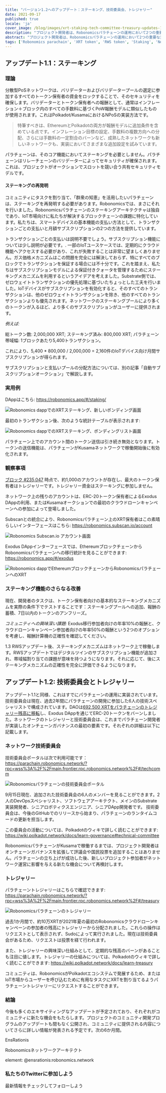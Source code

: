 ```yaml
---
title: "バージョン1.2へのアップデート：ステーキング、技術委員会、トレジャリー"
date: 2021-09-17
published: true
locale: 'ja'
cover_image: /blog/images/xrt-staking-tech-committee-treasury-updates-1-2/113_Up_to_version_1_2_stakingtech_comm_treasury.jpg
description: "プロジェクト開発者は、Robonomicsパラチェーンの運用において2つの重要な変更を実装しました。1つ目はXRTステーキングの導入、2つ目は初のオンチェーンガバナンスメカニズムの開始です。"
abstract: "プロジェクト開発者は、Robonomicsパラチェーンの運用において2つの重要な変更を実装しました。1つ目はXRTステーキングの導入、2つ目は初のオンチェーンガバナンスメカニズムの開始です。"
tags: ['Robonomics parachain', 'XRT token', 'RWS token', 'Staking', 'New release']
---
```


## アップデート1.1：ステーキング

### 理論

分散型PoSネットワークは、バリデーターおよびバリデータープールの選定に参加するすべてのトークン保有者の資金をロックすることで、そのセキュリティを確保します。バリデーターとトークン保有者への報酬として、通常はインフレーション＋ブロック内のすべての手数料に基づくPoW報酬モデルに類似したものが使用されます。これはPolkadot/KusamaにおけるNPoSの実装方法です。

> 特筆すべきは、EthereumとPolkadotの両方が報酬モデルに追加条件を含めている点です。インフレーション目標の設定、手数料の複数方向への分配、さらには手数料の一定割合のバーンなど、成熟したネットワークも新しいネットワークも、実装においてさまざまな追加設定を試みています。

パラチェーンは、そのコア機能においてステーキングを必要としません。パラチェーンはリレーチェーンのバリデーターによってセキュリティが確保されます。これは、プロジェクトがオークションでスロットを競い合う共有セキュリティモデルです。

#### ステーキングの再発明

コミュニティにタスクを割り当て、「群衆の知恵」を活用したいパラチェーンは、ステーキングを再発明する必要があります。Robonomicsでは、まさにそれを行いました。Robonomicsパラチェーンのステーキングアーキテクチャは独自であり、IoT市場向けに私たちが解決するブロックチェーンの課題に特化しています。私たちは、スマートデバイスの基本機能の支払い方法として、トランザクションごとの支払いと月額サブスクリプションの2つの方法を提供しています。

トランザクションごとの支払いは説明不要でしょう。サブスクリプション機能については少し説明が必要です。. 一部のIoTユースケースでは、定期的にクラウド機能へアクセスする必要があり、これが失敗することは非常に望ましくありません。ガス価格メカニズムはこの問題を完全には解決しておらず、特にすべてのブロックでトランザクションを保証する場合には不十分です。これを踏まえ、私たちはサブスクリプションモデルによる保証付きクォータを管理するためにステーキングメカニズムを利用するというアイデアを考えました。Substrate側では、ゼロウェイトトランザクションの優先処理に基づいたちょっとした工夫を行いました。IoTデバイスがサブスクリプションを有効化すると、そのすべてのトランザクションは、他のゼロウェイトトランザクションを除き、他のすべてのトランザクションよりも優先されます。ネットワークのステーキングプールにより多くのトークンが入るほど、より多くのサブスクリプションがユーザーに提供されます。

<TextCard>

*例えば:*

総トークン数: 2,000,000 XRT;
ステーキング済み: 800,000 XRT;
パラチェーン帯域幅: 1ブロックあたり5,400トランザクション。

これにより、5,400 * 800,000 / 2,000,000 = 2,160件のIoTデバイス向け月間サブスクリプションが得られます。

</TextCard>

サブスクリプションと支払いプールの分配方法については、別の記事「自動サブスクリプションオークション」で解説します。

### 実用例

DAppはこちら: https://robonomics.app/#/staking/

![Robonomics dappでのXRTステーキング、新しいボンディング画面](/blog/images/xrt-staking-tech-committee-treasury-updates-1-2/image2.jpg)

最初のトランザクション後、次のような統計テーブルが表示されます:

![Robonomics dappでのXRTステーキング、ボンディングリスト画面](/blog/images/xrt-staking-tech-committee-treasury-updates-1-2/image4.jpg)

パラチェーン上でのアカウント間のトークン送信は引き続き無効となります。トークンの送信機能は、パラチェーンがKusamaネットワークで稼働開始後に有効化されます。

### 観察事項

[ブロック #235,047](https://robonomics.subscan.io/block/235047) 時点で、約1,000のアカウントが存在し、最大のトークン保有者はトレジャリーです。トレジャリー資金はステーキングに参加しません。

ネットワーク上の残りのアカウントは、ERC-20トークン保有者によるExodus DAppの利用、またはKusamaオークションでの最初のクラウドローンキャンペーンへの参加によって登場しました。

Subscanとの統合により、Robonomicsパラチェーン上のXRT保有者はこの素晴らしいインターフェースはこちら: https://robonomics.subscan.io/account

![Robonomics Subscan.io アカウント画面](/blog/images/xrt-staking-tech-committee-treasury-updates-1-2/image3.jpg)

Exodus DAppインターフェースでは、EthereumブロックチェーンからRobonomicsパラチェーンへの移行統計を見ることができます: https://robonomics.app/#/exodus

![Robonomics dappでEthereumブロックチェーンからRobonomicsパラチェーンへのXRT](/blog/images/xrt-staking-tech-committee-treasury-updates-1-2/image6.jpg)

### ステーキング機能のさらなる改善

現在、開発者のタスクは、トークン保有者向けの基本的なステーキングメカニズムを実際の条件下でテストすることです：ステーキングプールへの追加、報酬の蓄積、7日以内のトークンのアンフリーズ。

*コミュニティへの興味深い課題:* Exodus移行参加者向けの年率10%の報酬と、クラウドローンキャンペーン参加者向けの年率50%の報酬という2つのオプションを考慮し、報酬計算機の正確性を確認してください。

1.3 RWSアップデート後、ステーキングメカニズムはネットワーク上で稼働します。RWSアップデートではデジタルツインのサブスクリプション機能が追加され、帯域幅割り当ての課題が意味を持つようになります。それに応じて、後にステーキングメカニズムの正確性を完全に評価できるようになります。

## アップデート1.2: 技術委員会とトレジャリー

アップデート1.1と同様、これはすでにパラチェーンの運用に実装されています。技術委員会は現在、過去2年間にパラチェーンの開発に参加した6人の技術スペシャリストで構成されています。DAOは[692,500 XRTをパラチェーンのトレジャリー残高に移転](https://etherscan.io/tx/0x6b9a9cbe7d21badf565ebce0fb50b865da8f5f784899db5fb455d1b276d14acf)し、Exodus DAppを通じてERC-20トークンをバーンしました。ネットワークのトレジャリーと技術委員会は、これまでパラチェーン開発者が実装したオンチェーンガバナンスの最初の要素です。それぞれの詳細は以下に記載します。

### ネットワーク技術委員会

技術委員会ポータルは次で利用可能です：https://parachain.robonomics.network/?rpc=wss%3A%2F%2Fmain.frontier.rpc.robonomics.network%2F#/techcomm

![Robonomicsパラチェーンの技術委員会ポータル](/blog/images/xrt-staking-tech-committee-treasury-updates-1-2/image5.jpg)

9月15日現在、追加された技術委員会の6人のメンバーを見ることができます。2人のDevOpsスペシャリスト、ソフトウェアアーキテクト、メインのSubstrate実装開発者、シニアロボティクスエンジニア、シニアDApp開発者です。
技術委員会は、今後のGitHubでのリリースから始まり、パラチェーンのランタイムコードの更新を担当します。

この委員会の活動については、Polkadotのウィキで詳しく読むことができます: https://wiki.polkadot.network/docs/learn-governance#technical-committee

RobonomicsパラチェーンがKusamaで稼働するまでは、プロジェクト開発者はオンチェーンガバナンスを拡張して評議会や国民投票を追加することはありません。パラチェーンの立ち上げが成功した後、新しいプロジェクト参加者がネットワーク運営に影響を与える新たな機会について再検討します。

### トレジャリー

パラチェーントレジャリーはこちらで確認できます: https://parachain.robonomics.network/?rpc=wss%3A%2F%2Fmain.frontier.rpc.robonomics.network%2F#/treasury

![Robonomicsパラチェーンのトレジャリー](/blog/images/xrt-staking-tech-committee-treasury-updates-1-2/image1.jpg)

過去1か月間で、約10万XRTが2021年夏の最初のRobonomicsクラウドローンキャンペーンの参加者の残高にトレジャリーから分配されました。これらの操作はリクエストとして表示されず、Sudoによって実行されました。現在は技術委員会があるため、リクエストは投票を経て行われます。

また、トレジャリーの興味深い仕組みとして、定期的な残高のバーンがあることも注目に値します。トレジャリーの仕組みについては、Polkadotのウィキで詳しく読むことができます: https://wiki.polkadot.network/docs/learn-treasury

コミュニティは、RobonomicsがPolkadotエコシステムで発展するため、またはIoT市場からユーザーを呼び込むために有用なタスクにXRTを割り当てるようパラチェーントレジャリーにリクエストすることができます。

### 結論

今後も多くのエキサイティングなアップデートが予定されており、それぞれがコミュニティに新たな機会をもたらします。プロジェクトのコミュニティ開発プログラムのアップデートも間もなく公開され、コミュニティに提供される内容についてさらに詳しい情報が発表される予定です。次の6か月間。

<TextCard image="/avatars/Sergei-Lonshakov.jpg" back="transparent" imageSize="big">

EnsRationis

Robonomicsネットワークアーキテクト

element: @ensrationis:robonomics.network

</TextCard>


<TextCard icon="/icons/icon-notification.png" link="https://twitter.com/AIRA_Robonomics">

### 私たちのTwitterに参加しよう

最新情報をチェックしてフォローしよう

</TextCard>